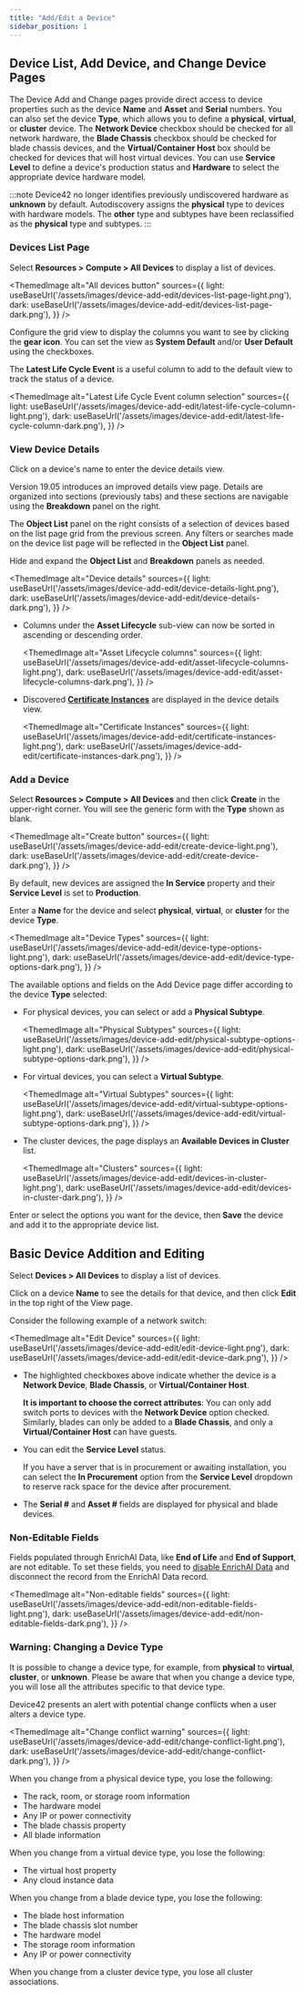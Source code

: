 ```yaml
---
title: "Add/Edit a Device"
sidebar_position: 1
---
```



## Device List, Add Device, and Change Device Pages

The Device Add and Change pages provide direct access to device properties such as the device **Name** and **Asset** and **Serial** numbers. You can also set the device **Type**, which allows you to define a **physical**, **virtual**, or **cluster** device. The **Network Device** checkbox should be checked for all network hardware, the **Blade Chassis** checkbox should be checked for blade chassis devices, and the **Virtual/Container Host** box should be checked for devices that will host virtual devices. You can use **Service Level** to define a device's production status and **Hardware** to select the appropriate device hardware model.

:::note
Device42 no longer identifies previously undiscovered hardware as **unknown** by default. Autodiscovery assigns the **physical** type to devices with hardware models. The **other** type and subtypes have been reclassified as the **physical** type and subtypes.
:::

### Devices List Page

Select **Resources > Compute > All Devices** to display a list of devices.

<ThemedImage
  alt="All devices button"
  sources={{
    light: useBaseUrl('/assets/images/device-add-edit/devices-list-page-light.png'),
    dark: useBaseUrl('/assets/images/device-add-edit/devices-list-page-dark.png'),
  }}
/>

Configure the grid view to display the columns you want to see by clicking the **gear icon**. You can set the view as **System Default** and/or **User Default** using the checkboxes. 

The **Latest Life Cycle Event** is a useful column to add to the default view to track the status of a device.

<ThemedImage
  alt="Latest Life Cycle Event column selection"
  sources={{
    light: useBaseUrl('/assets/images/device-add-edit/latest-life-cycle-column-light.png'),
    dark: useBaseUrl('/assets/images/device-add-edit/latest-life-cycle-column-dark.png'),
  }}
/>

### View Device Details

Click on a device's name to enter the device details view.

Version 19.05 introduces an improved details view page. Details are organized into sections (previously tabs) and these sections are navigable using the **Breakdown** panel on the right.

The **Object List** panel on the right consists of a selection of devices based on the list page grid from the previous screen. Any filters or searches made on the device list page will be reflected in the **Object List** panel.

Hide and expand the **Object List** and **Breakdown** panels as needed.

<ThemedImage
  alt="Device details"
  sources={{
    light: useBaseUrl('/assets/images/device-add-edit/device-details-light.png'),
    dark: useBaseUrl('/assets/images/device-add-edit/device-details-dark.png'),
  }}
/>

- Columns under the **Asset Lifecycle** sub-view can now be sorted in ascending or descending order.

  <ThemedImage
    alt="Asset Lifecycle columns"
    sources={{
      light: useBaseUrl('/assets/images/device-add-edit/asset-lifecycle-columns-light.png'),
      dark: useBaseUrl('/assets/images/device-add-edit/asset-lifecycle-columns-dark.png'),
    }}
  />

- Discovered [**Certificate Instances**](/infrastructure-management/certificate-management.mdx) are displayed in the device details view.

  <ThemedImage
    alt="Certificate Instances"
    sources={{
      light: useBaseUrl('/assets/images/device-add-edit/certificate-instances-light.png'),
      dark: useBaseUrl('/assets/images/device-add-edit/certificate-instances-dark.png'),
    }}
  />

### Add a Device

Select **Resources > Compute > All Devices** and then click **Create** in the upper-right corner. You will see the generic form with the **Type** shown as blank.

<ThemedImage
  alt="Create button"
  sources={{
    light: useBaseUrl('/assets/images/device-add-edit/create-device-light.png'),
    dark: useBaseUrl('/assets/images/device-add-edit/create-device-dark.png'),
  }}
/>

 By default, new devices are assigned the **In Service** property and their **Service Level** is set to **Production**.

Enter a **Name** for the device and select **physical**, **virtual**, or **cluster** for the device **Type**.

<ThemedImage
  alt="Device Types"
  sources={{
    light: useBaseUrl('/assets/images/device-add-edit/device-type-options-light.png'),
    dark: useBaseUrl('/assets/images/device-add-edit/device-type-options-dark.png'),
  }}
/>

The available options and fields on the Add Device page differ according to the device **Type** selected:

- For physical devices, you can select or add a **Physical Subtype**.

  <ThemedImage
    alt="Physical Subtypes"
    sources={{
      light: useBaseUrl('/assets/images/device-add-edit/physical-subtype-options-light.png'),
      dark: useBaseUrl('/assets/images/device-add-edit/physical-subtype-options-dark.png'),
    }}
  />

- For virtual devices, you can select a **Virtual Subtype**.

    <ThemedImage
      alt="Virtual Subtypes"
      sources={{
        light: useBaseUrl('/assets/images/device-add-edit/virtual-subtype-options-light.png'),
        dark: useBaseUrl('/assets/images/device-add-edit/virtual-subtype-options-dark.png'),
      }}
    />

- The cluster devices, the page displays an **Available Devices in Cluster** list.

  <ThemedImage
    alt="Clusters"
    sources={{
      light: useBaseUrl('/assets/images/device-add-edit/devices-in-cluster-light.png'),
      dark: useBaseUrl('/assets/images/device-add-edit/devices-in-cluster-dark.png'),
    }}
  />

Enter or select the options you want for the device, then **Save** the device and add it to the appropriate device list.

## Basic Device Addition and Editing

Select **Devices > All Devices** to display a list of devices.

Click on a device **Name** to see the details for that device, and then click **Edit** in the top right of the View page.

Consider the following example of a network switch:

<ThemedImage
  alt="Edit Device"
  sources={{
    light: useBaseUrl('/assets/images/device-add-edit/edit-device-light.png'),
    dark: useBaseUrl('/assets/images/device-add-edit/edit-device-dark.png'),
  }}
/>

- The highlighted checkboxes above indicate whether the device is a **Network Device**, **Blade Chassis**, or **Virtual/Container Host**. 
  <!-- Keep the two-line spacing for Docusaurus to render the sub-paragraphs on a new line. -->
  
  **It is important to choose the correct attributes**: You can only add switch ports to devices with the **Network Device** option checked. Similarly, blades can only be added to a **Blade Chassis**, and only a **Virtual/Container Host** can have guests.
- You can edit the **Service Level** status.


  If you have a server that is in procurement or awaiting installation, you can select the **In Procurement** option from the **Service Level** dropdown to reserve rack space for the device after procurement.
- The **Serial #** and **Asset #** fields are displayed for physical and blade devices.

### Non-Editable Fields 

Fields populated through EnrichAI Data, like **End of Life** and **End of Support**, are not editable. To set these fields, you need to [disable EnrichAI Data](auto-discovery/enrichai-data/enrichai-opt-out.mdx) and disconnect the record from the EnrichAI Data record.

<ThemedImage
  alt="Non-editable fields"
  sources={{
    light: useBaseUrl('/assets/images/device-add-edit/non-editable-fields-light.png'),
    dark: useBaseUrl('/assets/images/device-add-edit/non-editable-fields-dark.png'),
  }}
/>

### Warning: Changing a Device Type

It is possible to change a device type, for example, from **physical** to **virtual**, **cluster**, or **unknown**. Please be aware that when you change a device type, you will lose all the attributes specific to that device type.

Device42 presents an alert with potential change conflicts when a user alters a device type.

<ThemedImage
  alt="Change conflict warning"
  sources={{
    light: useBaseUrl('/assets/images/device-add-edit/change-conflict-light.png'),
    dark: useBaseUrl('/assets/images/device-add-edit/change-conflict-dark.png'),
  }}
/>

When you change from a physical device type, you lose the following:

- The rack, room, or storage room information
- The hardware model
- Any IP or power connectivity
- The blade chassis property
- All blade information

When you change from a virtual device type, you lose the following:

- The virtual host property
- Any cloud instance data

When you change from a blade device type, you lose the following:

- The blade host information
- The blade chassis slot number
- The hardware model
- The storage room information
- Any IP or power connectivity

When you change from a cluster device type, you lose all cluster associations.
